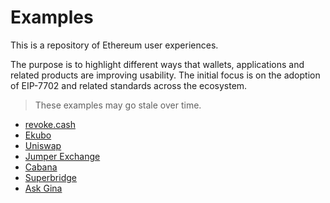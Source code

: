 # Examples

This is a repository of Ethereum user experiences.

The purpose is to highlight different ways that wallets, applications and related products are improving usability. The initial focus is on the adoption of EIP-7702 and related standards across the ecosystem.

> These examples may go stale over time.

- [revoke.cash](/examples/apps/revoke-cash)
- [Ekubo](/examples/apps/ekubo)
- [Uniswap](/examples/apps/uniswap)
- [Jumper Exchange](/examples/apps/jumper-exchange)
- [Cabana](/examples/apps/cabana)
- [Superbridge](/examples/apps/superbridge)
- [Ask Gina](/examples/apps/ask-gina)